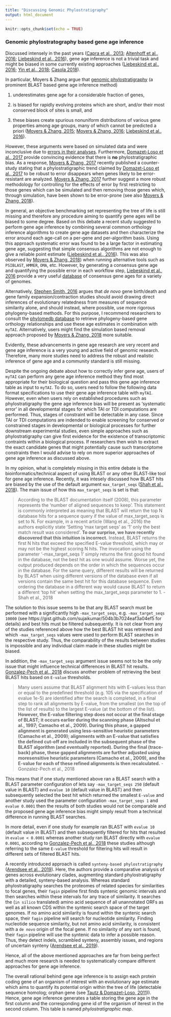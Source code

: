 ```yaml
---
title: "Discussing Genomic Phylostratigraphy"
output: html_document
---
```


```r
knitr::opts_chunk$set(echo = TRUE)
```

### Genomic phylostratography based gene age inference

Discussed intensely in the past years ([Capra et al., 2013](https://www.sciencedirect.com/science/article/pii/S016895251300111X); [Altenhoff et al., 2016](https://www.nature.com/articles/nmeth.3830.pdf); [Liebeskind et al., 2016](https://academic.oup.com/gbe/article/8/6/1812/2574026)), gene age inference is not a trivial task and might be biased in some currently existing approaches ([Liebeskind et al., 2016](https://academic.oup.com/gbe/article/8/6/1812/2574026); [Yin et al., 2018](https://academic.oup.com/bib/article-lookup/doi/10.1093/bib/bby074); [Casola 2018](https://academic.oup.com/gbe/article/10/11/2906/5140197)).

In particular, Moyers & Zhang argue that [genomic phylostratigraphy](https://www.sciencedirect.com/science/article/pii/S0168952507002995) (a prominent BLAST based gene age inference method) 

1) underestimates gene age for a considerable fraction of genes, 

2) is biased for rapidly evolving proteins which are short, and/or their most conserved block of sites is small, and 

3) these biases create spurious nonuniform distributions of various gene properties among age groups, many of which cannot be predicted a priori ([Moyers & Zhang, 2015](https://academic.oup.com/mbe/article/32/1/258/2925575);  [Moyers & Zhang, 2016](https://academic.oup.com/mbe/article/33/5/1245/2579728); [Liebeskind et al., 2016](https://academic.oup.com/gbe/article/8/6/1812/2574026)). 

However, these arguments were based on simulated data and were inconclusive due to [errors in their analyses](https://academic.oup.com/mbe/article/33/11/3031/2272516). Furthermore, [Domazet-Loso et al., 2017](https://academic.oup.com/mbe/article-lookup/doi/10.1093/molbev/msw284) provide convincing evidence that there is __no__ phylostratigraphic bias. As a response,
[Moyers & Zhang, 2017](https://academic.oup.com/gbe/article/9/6/1519/3867914) recently published a counter-study stating that a phylostratigraphic trend claimed by [Domazet-Loso et al., 2017](https://academic.oup.com/mbe/article-lookup/doi/10.1093/molbev/msw284) to be robust to error disappears when genes likely to be error-resistant are analyzed. [Moyers & Zhang, 2017](https://academic.oup.com/gbe/article/9/6/1519/3867914) further suggest a more robust methodology for controlling for the effects of error by first restricting to those genes which can be simulated and then removing those genes which, through simulation, have been shown to be error-prone (see also [Moyers & Zhang, 2018](https://academic.oup.com/gbe/article/10/8/2037/5061555)).

In general, an objective benchmarking set representing the tree of life is still missing and therefore any procedure aiming to quantify gene ages will be biased to some degree. Based on this debate a recent study suggested to perform gene age inference by combining several common orthology inference algorithms to create gene age datasets and then characterize the error around each age-call on a per-gene and per-algorithm basis. Using this approach systematic error was found to be a large factor in estimating gene age, suggesting that simple consensus algorithms are not enough to give a reliable point estimate ([Liebeskind et al., 2016](https://academic.oup.com/gbe/article/8/6/1812/2574026)). This was also observed by [Moyers & Zhang, 2018](https://academic.oup.com/gbe/article/10/8/2037/5061555)) when running alternative tools such as `PSIBLAST`, `HMMER`, `OMA`, etc. However, by generating a consensus gene age and quantifying the possible error in each workflow step, [Liebeskind et al., 2016](https://academic.oup.com/gbe/article/8/6/1812/2574026) provide a very useful [database](https://github.com/marcottelab/Gene-Ages) of
consensus gene ages for a variety of genomes. 

Alternatively, [Stephen Smith, 2016](https://doi.org/10.1093/bib/bbw034) argues that _de novo_ gene birth/death and gene family expansion/contraction studies should avoid drawing direct inferences of evolutionary relatedness from measures of sequence similarity alone, and should instead, where possible, use more rigorous phylogeny-based methods. For this purpose, I recommend researchers to consult the [phylomedb database](http://orthology.phylomedb.org/) to retrieve phylogeny-based gene orthology relationships and use these age estimates in combination with `myTAI`. Alternatively, users might find the simulation based removal approach proposed by [Moyers & Zhang, 2018](https://academic.oup.com/gbe/article/10/8/2037/5061555) more suitable. 

Evidently, these advancements in gene age research are very recent and gene age inference is a very young and active field of genomic research. Therefore, many more studies need to address the robust and realistic inference of gene age and a community standard is still missing.

Despite the ongoing debate about how to correctly infer gene age, users of `myTAI` can perform any gene age inference method they find most appropriate for their biological question and pass this gene age inference table as input to `myTAI`. To do so, users need to follow the following data format specifications to use their gene age inference table with `myTAI`. However, even when users rely on established procedures such as phylostratigraphy the gene age inference bias will be present
as 'systematic error' in all developmental stages for which TAI or TDI computations are performed. Thus, stages of constraint will be detectable in any case. Since TAI or TDI computations are indended to enable screening for conserved or constrained stages in developmental or biological processes for further downstream experimental studies, even simple approaches such as phylostratigraphy can give first evidence for the existence of transcriptomic contraints within a biological process. If researchers then wish to extract the exact candidate genes that might potentially cause such transcriptome constraints then I would advise to rely on more superior approaches of gene age inference as discussed above.

In my opinion, what is completely missing in this entire debate is the bioinformatics/technical aspect of using BLAST or any other BLAST-like tool for gene age inference. Recently, it was intesely discussed how BLAST hits are biased by the use of the default argument `max_target_seqs` ([Shah et al., 2018](https://academic.oup.com/bioinformatics/advance-article/doi/10.1093/bioinformatics/bty833/5106166)). The main issue of how this `max_target_seqs` is set is that:

> According to the BLAST documentation itself (2008), this parameter represents the 'number of aligned sequences to keep'. This statement is commonly interpreted as meaning that BLAST will return the top N database hits for a sequence query if the value of max_target_seqs is set to N. For example, in a recent article (Wang et al., 2016) the authors explicitly state 'Setting 'max target seqs' as '1' only the best match result was considered'.
> __To our surprise, we have recently discovered that this intuition is incorrect.__ Instead, BLAST returns the first N hits that exceed the specified E-value threshold, which may or may not be the highest scoring N hits. The invocation using the parameter '-max_target_seqs 1' simply returns the first good hit found in the database, not the best hit as one would assume. Worse yet, the output produced depends on the order in which the sequences occur in the database. For the same query, different results will be returned by BLAST when using different versions of the database even if all versions contain the same best hit for this database sequence. Even ordering the database in a different way would cause BLAST to return a different 'top hit' when setting the max_target_seqs parameter to 1.
> - Shah et al., 2018

The solution to this issue seems to be that any BLAST search must be performed with a significantly high `-max_target_seqs`, e.g. `-max_target_seqs 10000` (see https://gist.github.com/sujaikumar/504b3b7024eaf3a04ef5 for details) and best hits
must be filtered subsequently. It is not clear from any of the studies referenced above how the best BLAST hit was retrieved and which `-max_target_seqs` values were used to perform BLAST searches in the respective study. Thus, the comparability of the results between studies is impossible and any individual claim made in these studies might be biased. 

In addition, the `-max_target_seqs` argument issue seems not to be the only issue that might influence technical differences in BLAST hit results. [Gonzalez-Pech et al., 2018](https://academic.oup.com/bioinformatics/advance-article/doi/10.1093/bioinformatics/bty1018/5239655) discuss another problem of retrieving the best BLAST hits based on `E-value` thresholds. 

> Many users assume that BLAST alignment hits with E-values
less than or equal to the predefined threshold (e.g. 105 via the specification of  evalue 1e-5) are identified after the search is completed, in a final step to rank all alignments by E-value, from the
smallest (on the top of the list of results) to the largest E-value (at
the bottom of the list).
>__However, the E-value filtering step does not occur at the final
stage of BLAST; it occurs earlier during the scanning phase (Altschul
et al., 1997; Camacho et al., 2009). During this phase, a gapped
alignment is generated using less-sensitive heuristic parameters
(Camacho et al., 2009); alignments with an E-value that satisfies the
defined cut-off are included in the subsequent phase of the BLAST
algorithm (and eventually reported). During the final (trace-back)
phase, these gapped alignments are further adjusted using moresensitive heuristic parameters (Camacho et al., 2009), and the
E-value for each of these refined alignments is then recalculated.__
> - Gonzalez-Pech et al., 2018

This means that if one study mentioned above ran a BLAST search with a
BLAST parameter configuration of lets say `-max_target_seqs 250` (default value in BLAST) and `evalue 10` (default value in BLAST) and then subsequently selected the best hit which returned the smallest `E-value` and another study used the parameter configuration `-max_target_seqs 1` and `evalue 0.0001` then the results of both studies would not be comparable and the proposed gene age inference bias might simply result from a technical difference in running BLAST searches.

In more detail, even if one study for example ran BLAST with `evalue 10` (default value in BLAST) and then subsequently filtered for hits that resulted in `evalue < 0.0001` whereas another study ran BLAST directly with `evalue 0.0001`, according to [Gonzalez-Pech et al., 2018](https://academic.oup.com/bioinformatics/advance-article/doi/10.1093/bioinformatics/bty1018/5239655) these studies although referring to the same `E-value` threshold for filtering hits will result in different sets of filtered BLAST hits.

A recently introduced approach is called `synteny-based phylostratigraphy` ([Arendsee et al., 2019](https://bmcbioinformatics.biomedcentral.com/articles/10.1186/s12859-019-3023-y)). Here, the authors provide a comparative analysis of genes across evolutionary clades, augmenting standard phylostratigraphy with a detailed, synteny-based analysis. Whereas standard phylostratigraphy searches the proteomes of related species for similarities to focal genes, their `fagin` pipeline first finds syntenic genomic intervals and then searches within these intervals for any trace of similarity. It searches the (`in silico` translated) amino acid sequence of all unannotated ORFs as well as all known CDS within the syntenic search space of the target genomes. If no amino acid similarity is found within the syntenic search space, their `fagin` pipeline will search for nucleotide similarity. Finding nucleotide sequence similarity, but not amino acid similarity, is consistent with a `de novo` origin of the focal gene. If no similarity of any sort is found, their `fagin` pipeline will use the syntenic data to infer a possible reason. Thus, they detect indels, scrambled synteny, assembly issues, and regions of uncertain synteny ([Arendsee et al., 2019](https://bmcbioinformatics.biomedcentral.com/articles/10.1186/s12859-019-3023-y)).

Hence, all of the above mentioned approaches are far from being perfect and much more research is needed to systematically compare different approaches for gene age inference.   

The overall rational behind gene age inference is to assign each protein coding gene of an organism of interest with an evolutionary age estimate which aims to quantify its potential origin within the tree of life (detectable sequence homolog; orphan gene (see  [Tautz & Domazet-Loso, 2011](https://www.nature.com/articles/nrg3053))). Hence, gene age inference generates a table storing the gene age in the first column and the corresponding gene id of the organism of iterest in the second column. This table is named _phylostratigraphic map_.

